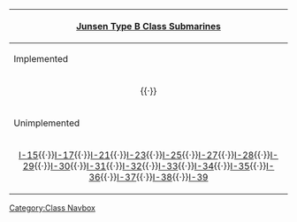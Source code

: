 {| class="mw-collapsible mw-collapsed wikitable" align=center
! [[:Category:Junsen Type B|Junsen Type B Class Submarines]]
|-
! Implemented
|-
| align=center | {{ShipLink|I-19}}{{·}}{{ShipLink|I-26}}
|-
! Unimplemented
|-
| align=center | [[wikipedia:Japanese submarine I-15|I-15]]{{·}}[[wikipedia:Japanese submarine I-17|I-17]]{{·}}[[wikipedia:Japanese submarine I-21|I-21]]{{·}}[[wikipedia:Japanese submarine I-23|I-23]]{{·}}[[wikipedia:Japanese submarine I-25|I-25]]{{·}}[[wikipedia:Japanese submarine I-27|I-27]]{{·}}[[wikipedia:Japanese submarine I-28|I-28]]{{·}}[[wikipedia:Japanese submarine I-29|I-29]]{{·}}[[wikipedia:Japanese submarine I-30|I-30]]{{·}}[[wikipedia:Japanese submarine I-31|I-31]]{{·}}[[wikipedia:Type B1 submarine|I-32]]{{·}}[[wikipedia:Type B1 submarine|I-33]]{{·}}[[wikipedia:Japanese submarine I-34|I-34]]{{·}}[[wikipedia:Type B1 submarine|I-35]]{{·}}[[wikipedia:Type B1 submarine|I-36]]{{·}}[[wikipedia:Japanese submarine I-37|I-37]]{{·}}[[wikipedia:Type B1 submarine|I-38]]{{·}}[[wikipedia:Type B1 submarine|I-39]]
|}<noinclude>[[Category:Class Navbox]]</noinclude>
